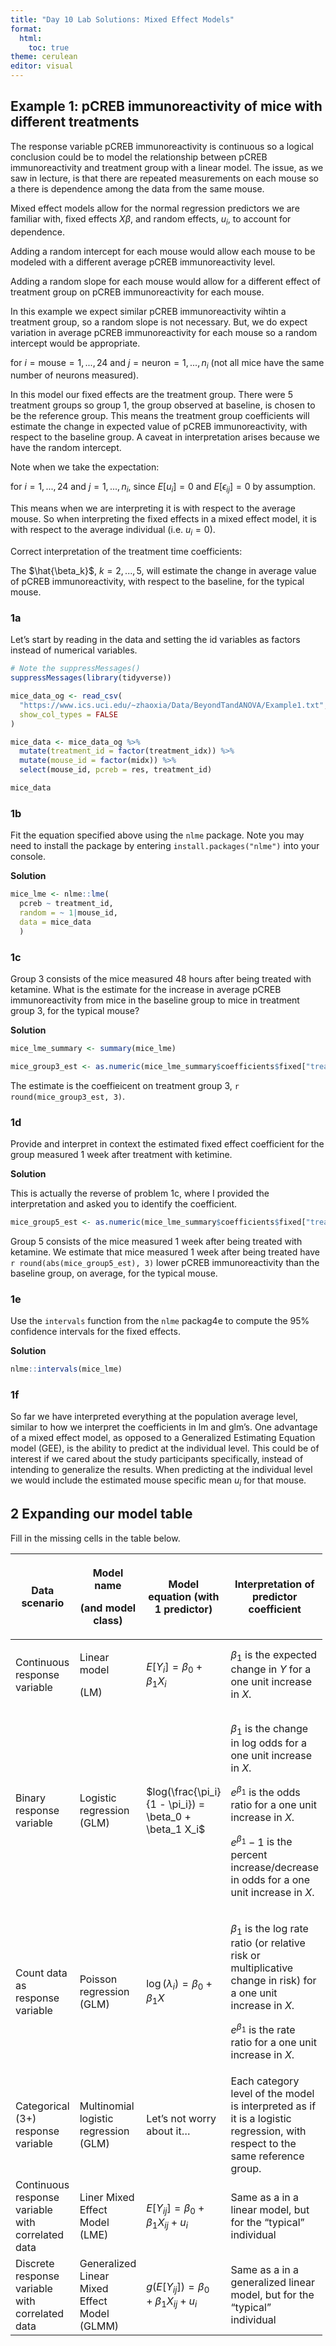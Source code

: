 ```yaml
---
title: "Day 10 Lab Solutions: Mixed Effect Models"
format: 
  html:
    toc: true
theme: cerulean
editor: visual
---
```


## Example 1: pCREB immunoreactivity of mice with different treatments

The response variable pCREB immunoreactivity is continuous so a logical conclusion could be to model the relationship between pCREB immunoreactivity and treatment group with a linear model. The issue, as we saw in lecture, is that there are repeated measurements on each mouse so a there is dependence among the data from the same mouse.

Mixed effect models allow for the normal regression predictors we are familiar with, fixed effects $X\beta$, and random effects, $u_i$, to account for dependence.

Adding a random intercept for each mouse would allow each mouse to be modeled with a different average pCREB immunoreactivity level.

Adding a random slope for each mouse would allow for a different effect of treatment group on pCREB immunoreactivity for each mouse.

In this example we expect similar pCREB immunoreactivity wihtin a treatment group, so a random slope is not necessary. But, we do expect variation in average pCREB immunoreactivity for each mouse so a random intercept would be appropriate.

\begin{equation}
  \begin{split}
  &\text{pCREB immunoreactivity}_{ij} = \beta_0\\
  &+ \beta_1 I(\text{treatment group}_{ij} = 2) + \beta_2 I(\text{treatment group}_{ij} = 3)\\ 
  &+ \beta_3 I(\text{treatment group}_{ij} = 4) + \beta_5 I(\text{treatment group}_{ij} = 5)\\
  &+ u_i + \epsilon_{ij}
  \end{split}
\end{equation} for $i = \text{mouse} = 1,...,24$ and $j = \text{neuron} = 1,...,n_i$ (not all mice have the same number of neurons measured).

In this model our fixed effects are the treatment group. There were 5 treatment groups so group 1, the group observed at baseline, is chosen to be the reference group. This means the treatment group coefficients will estimate the change in expected value of pCREB immunoreactivity, with respect to the baseline group. A caveat in interpretation arises because we have the random intercept.

Note when we take the expectation:

\begin{equation}
  \begin{split}
  &E[\text{pCREB immunoreactivity}_{ij}] = \beta_0\\
  &+ \beta_1 I(\text{treatment group}_{ij} = 2) + \beta_2 I(\text{treatment group}_{ij} = 3)\\ 
  &+ \beta_3 I(\text{treatment group}_{ij} = 4) + \beta_5 I(\text{treatment group}_{ij} = 5)\\
  &+ 0 + 0
  \end{split}
\end{equation} for $i = 1,...,24$ and $j = 1,...,n_i$, since $E[u_{i}] = 0$ and $E[\epsilon_{ij}] = 0$ by assumption.

This means when we are interpreting it is with respect to the average mouse. So when interpreting the fixed effects in a mixed effect model, it is with respect to the average individual (i.e. $u_i= 0$).

Correct interpretation of the treatment time coefficients:

The $\hat{\beta_k}$, $k = 2,...,5$, will estimate the change in average value of pCREB immunoreactivity, with respect to the baseline, for the typical mouse.

### 1a

Let's start by reading in the data and setting the id variables as factors instead of numerical variables.

```r
# Note the suppressMessages()
suppressMessages(library(tidyverse))

mice_data_og <- read_csv(
  "https://www.ics.uci.edu/~zhaoxia/Data/BeyondTandANOVA/Example1.txt", 
  show_col_types = FALSE
)

mice_data <- mice_data_og %>% 
  mutate(treatment_id = factor(treatment_idx)) %>% 
  mutate(mouse_id = factor(midx)) %>% 
  select(mouse_id, pcreb = res, treatment_id)

mice_data
```

### 1b

Fit the equation specified above using the `nlme` package. Note you may need to install the package by entering `install.packages("nlme")` into your console.

**Solution**

```r
mice_lme <- nlme::lme(
  pcreb ~ treatment_id, 
  random = ~ 1|mouse_id,
  data = mice_data
  )
```

### 1c

Group 3 consists of the mice measured 48 hours after being treated with ketamine. What is the estimate for the increase in average pCREB immunoreactivity from mice in the baseline group to mice in treatment group 3, for the typical mouse?

**Solution**

```r
mice_lme_summary <- summary(mice_lme)

mice_group3_est <- as.numeric(mice_lme_summary$coefficients$fixed["treatment_id3"])
```

The estimate is the coeffieicent on treatment group 3, `r round(mice_group3_est, 3)`.

### 1d

Provide and interpret in context the estimated fixed effect coefficient for the group measured 1 week after treatment with ketimine.

**Solution**

This is actually the reverse of problem 1c, where I provided the interpretation and asked you to identify the coefficient.

```r
mice_group5_est <- as.numeric(mice_lme_summary$coefficients$fixed["treatment_id5"])
```

Group 5 consists of the mice measured 1 week after being treated with ketamine. We estimate that mice measured 1 week after being treated have `r round(abs(mice_group5_est), 3)` lower pCREB immunoreactivity than the baseline group, on average, for the typical mouse.

### 1e

Use the `intervals` function from the `nlme` packag4e to compute the 95% confidence intervals for the fixed effects.

**Solution**

```r
nlme::intervals(mice_lme)
```

### 1f

So far we have interpreted everything at the population average level, similar to how we interpret the coefficients in lm and glm's. One advantage of a mixed effect model, as opposed to a Generalized Estimating Equation model (GEE), is the ability to predict at the individual level. This could be of interest if we cared about the study participants specifically, instead of intending to generalize the results. When predicting at the individual level we would include the estimated mouse specific mean $u_i$ for that mouse.

## 2 Expanding our model table

Fill in the missing cells in the table below.

+---------------------------------------------------+----------------------------------------------+--------------------------------------------------------+------------------------------------------------------------------------------------------------------------------------------+
| Data scenario                                     | Model name                                   | Model equation (with 1 predictor)                      | Interpretation of predictor coefficient                                                                                      |
|                                                   |                                              |                                                        |                                                                                                                              |
|                                                   | (and model class)                            |                                                        |                                                                                                                              |
+===================================================+==============================================+========================================================+==============================================================================================================================+
| Continuous response variable                      | Linear model                                 | $E[Y_i] = \beta_0 + \beta_1 X_i$                       | $\beta_1$ is the expected change in $Y$ for a one unit increase in $X$.                                                      |
|                                                   |                                              |                                                        |                                                                                                                              |
|                                                   | (LM)                                         |                                                        |                                                                                                                              |
+---------------------------------------------------+----------------------------------------------+--------------------------------------------------------+------------------------------------------------------------------------------------------------------------------------------+
| Binary response variable                          | Logistic regression (GLM)                    | $log(\frac{\pi_i}{1 - \pi_i}) = \beta_0 + \beta_1 X_i$ | $\beta_1$ is the change in log odds for a one unit increase in $X$.                                                          |
|                                                   |                                              |                                                        |                                                                                                                              |
|                                                   |                                              |                                                        | $e^{\beta_1}$ is the odds ratio for a one unit increase in $X$.                                                              |
|                                                   |                                              |                                                        |                                                                                                                              |
|                                                   |                                              |                                                        | $e^{\beta_1} -1$ is the percent increase/decrease in odds for a one unit increase in $X$.                                    |
+---------------------------------------------------+----------------------------------------------+--------------------------------------------------------+------------------------------------------------------------------------------------------------------------------------------+
| Count data as response variable                   | Poisson regression (GLM)                     | $\log(\lambda_i) = \beta_0 + \beta_1 X$                | $\beta_1$ is the log rate ratio (or relative risk or multiplicative change in risk) for a one unit increase in $X$.          |
|                                                   |                                              |                                                        |                                                                                                                              |
|                                                   |                                              |                                                        | $e^{\beta_1}$ is the rate ratio for a one unit increase in $X$.                                                              |
+---------------------------------------------------+----------------------------------------------+--------------------------------------------------------+------------------------------------------------------------------------------------------------------------------------------+
| Categorical (3+) response variable                | Multinomial logistic regression (GLM)        | Let's not worry about it...                            | Each category level of the model is interpreted as if it is a logistic regression, with respect to the same reference group. |
+---------------------------------------------------+----------------------------------------------+--------------------------------------------------------+------------------------------------------------------------------------------------------------------------------------------+
| Continuous response variable with correlated data | Liner Mixed Effect Model (LME)               | $E[Y_{ij}] = \beta_0 + \beta_1 X_{ij} + u_i$           | Same as a in a linear model, but for the "typical" individual                                                                |
+---------------------------------------------------+----------------------------------------------+--------------------------------------------------------+------------------------------------------------------------------------------------------------------------------------------+
| Discrete response variable with correlated data   | Generalized Linear Mixed Effect Model (GLMM) | $g(E[Y_{ij}]) = \beta_0 + \beta_1 X_{ij} + u_i$        | Same as a in a generalized linear model, but for the "typical" individual                                                    |
+---------------------------------------------------+----------------------------------------------+--------------------------------------------------------+------------------------------------------------------------------------------------------------------------------------------+
